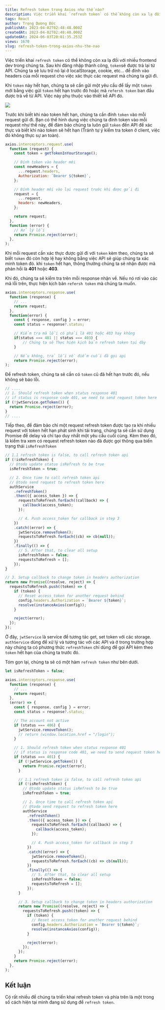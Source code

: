 ```yaml
---
title: Refresh token trong Axios như thế nào?
description: Việc triển khai `refresh token` có thể không còn xa lạ đối với nhiều frontend dev trong chúng ta.
tags: React
author: Trọng Dương Đức
publishAt: 2023-04-02T02:48:48.000Z
createdAt: 2023-04-02T02:48:48.000Z
updatedAt: 2024-06-03T20:01:35.253Z
views: 1670
slug: refresh-token-trong-axios-nhu-the-nao
---
```


Việc triển khai `refresh token` có thể không còn xa lạ đối với nhiều frontend dev trong chúng ta.
Sau khi đăng nhập thành công, `token`sẽ được trả lại từ API. Chúng ta sẽ lưu trữ nó lại ở localStorage, cookie, etc...
để đính vào headers của mỗi request cho việc xác thực các request mà chúng ta gửi đi.

Khi `token` này hết hạn, chúng ta sẽ cần gửi một yêu cầu để lấy một `token` mới bằng việc gửi `token` hết hạn trước đó hoặc mã `refersh token`
ban đầu được trả về từ API. Việc này phụ thuộc vào thiết kế API đó.

![](https://res.cloudinary.com/xskill/image/upload/v1680325213/codestus/CleanShot_2023-04-01_at_11.59.56_2x_jugqzc.png)

Trước khi biết khi nào token hết hạn, chúng ta cần đính `token` vào mỗi request gửi đi.
Bạn có thể hình dung việc chúng ta đính token vào mỗi request như thế này,
để đảm bảo chúng ta luôn gửi `token` đến API để xác thực và biết khi nào token sẽ hết hạn (Tránh tự ý kiểm tra token ở client, việc đó không thực sự an toàn).

```js
axios.interceptors.request.use(
  function (request) {
    const token = getTokenInYourStorage();

    // Đính token vào header mới
    const newHeaders = {
      ...request.headers,
      Authorization: `Bearer ${token}`,
    };

    // Đính header mới vào lại request trước khi được gửi đi
    request = {
      ...request,
      headers: newHeaders,
    };

    return request;
  },
  function (error) {
    // Xử lý lỗi
    return Promise.reject(error);
  },
);
```

Khi mỗi request cần xác thực được gửi đi với `token` kèm theo, chúng ta sẽ biết `token` đó còn hợp lệ hay không bằng việc API sẽ giúp chúng ta
xác minh token đó. khi `token` hết hạn, thông thường chúng ta sẽ nhận được mã phản hồi là **401** hoặc **403**.

Khi đó, chúng ta sẽ kiểm tra trên mỗi response nhận về. Nếu nó rơi vào các mã lỗi trên, thực hiện kịch bản `refersh token` mà chúng ta muốn.

```js
axios.interceptors.response.use(
  function (response) {
    // ...
    return request;
  },
  function(error) {
    const { response, config } = error;
    const status = response?.status;

    // Kiểm tra mã lỗi có phải là 401 hoặc 403 hay không
    if(status === 401 || status === 403) {
        // Chúng ta sẽ Thực hiện kịch bản refresh token tại đây
    }

    // Nếu không, trả lỗi về điểm cuối đã gọi api
    return Promise.reject(error);
);
```

Để refresh token, chúng ta sẽ cần có `token` cũ đã hết hạn trước đó, nếu không sẽ báo lỗi.

```js
// ....
// 1. Should refresh token when status response 401
// if status is response code 401, we need to send request token here
if (!jwtService.getToken()) {
  return Promise.reject(error);
}
// ....
```

Tiếp theo, để đảm bảo chỉ một request refresh token được tạo ra khi nhiều request với token hết hạn phát sinh khi tải trang,
chúng ta sẽ cần sử dụng Promise để delay và chỉ tạo duy nhất một yêu cầu cuối cùng. Kèm theo đó, là kiểm tra xem có request refresh token nào đã
được gọi thông qua biến trạng thái `isRefreshToken`

```js
// 1.1 refresh token is false, to call refresh token api
if (!isRefreshToken) {
  // @todo update status isRefresh to be true
  isRefreshToken = true;

  // 2. Once time to call refresh token api
  // @todo send request to refresh token here
  authService
    .refreshToken()
    .then(({ access_token }) => {
      requestsToRefresh.forEach((callback) => {
        callback(access_token);
      });

      // 4. Push access_token for callback in step 3
    })
    .catch((error) => {
      jwtService.removeToken();
      requestsToRefresh.forEach((cb) => cb(null));
    })
    .finally(() => {
      // 5. After that, to clear all setup
      isRefreshToken = false;
      requestsToRefresh = [];
    });
}

// 3. Setup callback to change token in headers authorization
return new Promise((resolve, reject) => {
  requestsToRefresh.push((token) => {
    if (token) {
      // Reset access_token for another request behind
      config.headers.Authorization = `Bearer ${token}`;
      resolve(instanceAxios(config));
    }

    reject(error);
  });
});
```

Ở đây, `jwtService` là service để tương tác get, set token với các storage. `authService` dùng để xử lý và tương tác với các API và ở trong trường hợp này
chúng ta có phương thức `refreshToken` chỉ dùng để gọi API kèm theo `token` hết hạn của chúng ta trước đó.

Tóm gọn lại, chúng ta sẽ có một hàm `refresh token` như bên dưới.

```js
let isRefreshToken = false;

axios.interceptors.response.use(
  function (response) {
    // ...
    return request;
  },
  (error) => {
    const { response, config } = error;
    const status = response?.status;

    // The account not active
    if (status === 406) {
      jwtService.removeToken();
      // return (window.location.href = "/login");
    }

    // 1. Should refresh token when status response 401
    // if status is response code 401, we need to send request token here
    if (status === 401) {
      if (!jwtService.getToken()) {
        return Promise.reject(error);
      }

      // 1.1 refresh token is false, to call refresh token api
      if (!isRefreshToken) {
        // @todo update status isRefresh to be true
        isRefreshToken = true;

        // 2. Once time to call refresh token api
        // @todo send request to refresh token here
        authService
          .refreshToken()
          .then(({ access_token }) => {
            requestsToRefresh.forEach((callback) => {
              callback(access_token);
            });

            // 4. Push access_token for callback in step 3
          })
          .catch((error) => {
            jwtService.removeToken();
            requestsToRefresh.forEach((cb) => cb(null));
          })
          .finally(() => {
            // 5. After that, to clear all setup
            isRefreshToken = false;
            requestsToRefresh = [];
          });
      }

      // 3. Setup callback to change token in headers authorization
      return new Promise((resolve, reject) => {
        requestsToRefresh.push((token) => {
          if (token) {
            // Reset access_token for another request behind
            config.headers.Authorization = `Bearer ${token}`;
            resolve(instanceAxios(config));
          }

          reject(error);
        });
      });
    }
    return Promise.reject(error);
  },
);
```

## Kết luận

Có rất nhiều để chúng ta triển khai refresh token và phía trên là một trong số cách hiện tại mình đang sử dụng để `refresh token`.
      